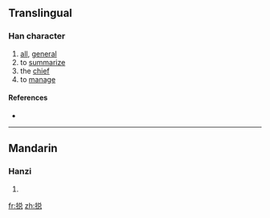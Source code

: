 {{also|總}}
==Translingual==

===Han character===
{{Han char|rn=64|rad=手|as=09|sn=12|four=|canj=手金口心 (QCRP)}}

# [[all]], [[general]]
# to [[summarize]]
# the [[chief]]
# to [[manage]]

====References====
* {{Han ref|kx=0445.341|hdz=80025.160|uh=6403|ud=25603}}

----

==Mandarin==

===Hanzi===
{{cmn-hanzi|pin=[[chā]] ([[cha1]]), [[chuāi]] ([[chuai1]]), [[zǒng]] ([[zong3]])|wg=[[ch'a]]<sup>1</sup>, [[ch'uai]]<sup>1</sup>, tsung<sup>3</sup>}}

# {{defn|Mandarin}}

[[fr:搃]]
[[zh:搃]]